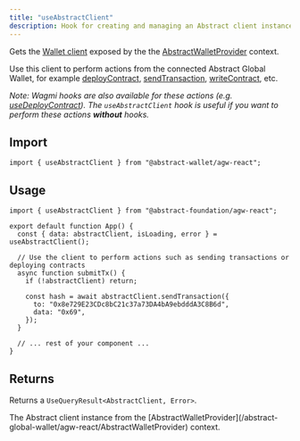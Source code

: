 ```yaml
---
title: "useAbstractClient"
description: Hook for creating and managing an Abstract client instance.
---
```



Gets the [Wallet client](https://viem.sh/docs/clients/wallet)
exposed by the the [AbstractWalletProvider](/abstract-global-wallet/agw-react/AbstractWalletProvider) context.

Use this client to perform actions from the connected Abstract Global Wallet, for example [deployContract](https://viem.sh/zksync/actions/deployContract),
[sendTransaction](https://viem.sh/zksync/actions/sendTransaction), [writeContract](https://viem.sh/zksync/actions/writeContract), etc.

_Note: Wagmi hooks are also available for these actions (e.g. [useDeployContract](https://wagmi.sh/react/api/hooks/useDeployContract)). The `useAbstractClient` hook
is useful if you want to perform these actions **without** hooks._

## Import

```tsx
import { useAbstractClient } from "@abstract-wallet/agw-react";
```

## Usage

```tsx
import { useAbstractClient } from "@abstract-foundation/agw-react";

export default function App() {
  const { data: abstractClient, isLoading, error } = useAbstractClient();

  // Use the client to perform actions such as sending transactions or deploying contracts
  async function submitTx() {
    if (!abstractClient) return;

    const hash = await abstractClient.sendTransaction({
      to: "0x8e729E23CDc8bC21c37a73DA4bA9ebdddA3C8B6d",
      data: "0x69",
    });
  }

  // ... rest of your component ...
}
```

## Returns

Returns a `UseQueryResult<AbstractClient, Error>`.

<Expandable title="return fields">
  <ResponseField name="data" type="AbstractClient | undefined">
    The Abstract client instance from the
    [AbstractWalletProvider](/abstract-global-wallet/agw-react/AbstractWalletProvider)
    context.
  </ResponseField>
  <TanStackQueryReturnTypeSnippet />
</Expandable>
